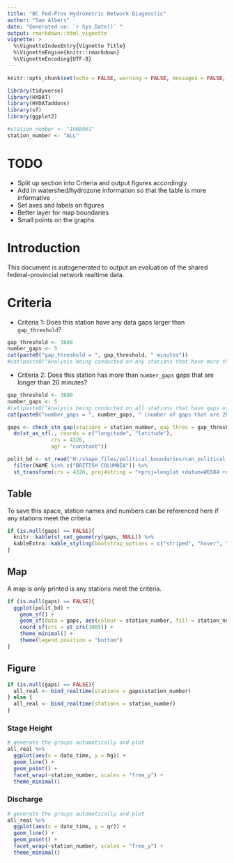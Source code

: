 ```yaml
---
title: "BC Fed-Prov Hydrometric Network Diagnostic"
author: "Sam Albers"
date: "Generated on: `r Sys.Date()` "
output: rmarkdown::html_vignette
vignette: >
  %\VignetteIndexEntry{Vignette Title}
  %\VignetteEngine{knitr::rmarkdown}
  %\VignetteEncoding{UTF-8}
---
```


```r
knitr::opts_chunk$set(echo = FALSE, warning = FALSE, messages = FALSE, fig.width = 8, fig.height = 12)

library(tidyverse)
library(HYDAT)
library(HYDATaddons)
library(sf)
library(ggplot2)

#station_number <- "10BE001"
station_number <- "ALL"

```

# TODO
- Split up section into Criteria and output figures accordingly
- Add in watershed/hydrozone information so that the table is more informative
- Set axes and labels on figures
- Better layer for map boundaries
- Small points on the graphs

# Introduction

This document is autogenerated to output an evaluation of the shared federal-provincial network realtime data. 

# Criteria
- Criteria 1: Does this station have any data gaps larger than `gap_threshold`?

```r
gap_threshold <- 3600
number_gaps <- 5
cat(paste0("gap_threshold = ", gap_threshold, " minutes"))
#cat(paste0("Analysis being conducted on any stations that have more than ", number_gaps, " instances of gaps that are 20 minutes or longer"))
```
- Criteria 2: Does this station has more than `number_gaps` gaps that are longer than 20 minutes?

```r
gap_threshold <- 3600
number_gaps <- 5
#cat(paste0("Analysis being conducted on all stations that have gaps of data greater than ", gap_threshold, " minutes"))
cat(paste0("number_gaps = ", number_gaps, " (number of gaps that are 20 minutes or longer)"))
```

```r
gaps <- check_stn_gap(stations = station_number, gap_thres = gap_threshold, num_gaps = number_gaps) %>%
  do(st_as_sf(., coords = c("longitude", "latitude"), 
              crs = 4326, 
              agr = "constant"))

polit_bd <- st_read("H:/shape_files/political_boundaries/can_political_boundaries/prov_ab_p_geo83_e.shp", quiet = TRUE) %>%
  filter(NAME %in% c("BRITISH COLUMBIA")) %>%
  st_transform(crs = 4326, proj4string = "+proj=longlat +datum=WGS84 +no_defs")
```

## Table
To save this space, station names and numbers can be referenced here if any stations meet the criteria
```r
if (is.null(gaps) == FALSE){
  knitr::kable(st_set_geometry(gaps, NULL)) %>%
  kableExtra::kable_styling(bootstrap_options = c("striped", "hover", "condensed", "responsive"))
}
```

## Map 
A map is only printed is any stations meet the criteria.
```r
if (is.null(gaps) == FALSE){
  ggplot(polit_bd) +
    geom_sf() +
    geom_sf(data = gaps, aes(colour = station_number, fill = station_number)) +
    coord_sf(crs = st_crs(3005)) +
    theme_minimal() +
    theme(legend.position = "bottom")
}
```

## Figure
```r
if (is.null(gaps) == FALSE){
  all_real <- bind_realtime(stations = gaps$station_number) 
} else {
  all_real <- bind_realtime(stations = station_number)
}
```

### Stage Height
```r
# generate the groups automatically and plot
all_real %>%
  ggplot(aes(x = date_time, y = hg)) +
  geom_line() +
  geom_point() +
  facet_wrap(~station_number, scales = "free_y") +
  theme_minimal()
```

### Discharge
```r
# generate the groups automatically and plot
all_real %>%
  ggplot(aes(x = date_time, y = qr)) +
  geom_line() +
  geom_point() +
  facet_wrap(~station_number, scales = "free_y") +
  theme_minimal()
```
